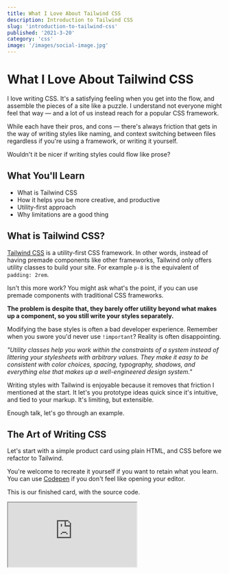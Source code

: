 ```yaml
---
title: What I Love About Tailwind CSS
description: Introduction to Tailwind CSS
slug: 'introduction-to-tailwind-css'
published: '2021-3-20'
category: 'css'
image: '/images/social-image.jpg'
---
```


# What I Love About Tailwind CSS

I love writing CSS. It's a satisfying feeling when you get into the flow, and assemble the pieces of a site like a puzzle. I understand not everyone might feel that way — and a lot of us instead reach for a popular CSS framework.

While each have their pros, and cons — there's always friction that gets in the way of writing styles like naming, and context switching between files regardless if you're using a framework, or writing it yourself.

Wouldn't it be nicer if writing styles could flow like prose?

## What You'll Learn

- What is Tailwind CSS
- How it helps you be more creative, and productive
- Utility-first approach
- Why limitations are a good thing

## What is Tailwind CSS?

[Tailwind CSS](https://tailwindcss.com/) is a utility-first CSS framework. In other words, instead of having premade components like other frameworks, Tailwind only offers utility classes to build your site. For example `p-8` is the equivalent of `padding: 2rem`.

Isn't this more work? You might ask what's the point, if you can use premade components with traditional CSS frameworks.

**The problem is despite that, they barely offer utility beyond what makes up a component, so you still write your styles separately.**

Modifying the base styles is often a bad developer experience. Remember when you swore you'd never use `!important`? Reality is often disappointing.

_"Utility classes help you work within the constraints of a system instead of littering your stylesheets with arbitrary values. They make it easy to be consistent with color choices, spacing, typography, shadows, and everything else that makes up a well-engineered design system."_

Writing styles with Tailwind is enjoyable because it removes that friction I mentioned at the start. It let's you prototype ideas quick since it's intuitive, and tied to your markup. It's limiting, but extensible.

Enough talk, let's go through an example.

## The Art of Writing CSS

Let's start with a simple product card using plain HTML, and CSS before we refactor to Tailwind.

You're welcome to recreate it yourself if you want to retain what you learn. You can use [Codepen](https://codepen.io/) if you don't feel like opening your editor.

This is our finished card, with the source code.

<Iframe
  height={800}
  title="Simple Product Card"
  src="https://codepen.io/mattcroat/embed/yLVmKXb?height=800&theme-id=dark&default-tab=result"
/>

You can copy the HTML code, if you want to get practice refactoring it to Tailwind later.

```html:index.html
<div class="container">
  <article class="card">
    <div class="card-image">
      <img src="https://i.ibb.co/09nx6Jt/converse.webp" alt="Converse sneakers" />
    </div>

    <div class="card-details">
      <h2 class="title">Converse Sneakers</h2>
      <span class="description">High Top (Lemon Yellow)</span>
      <span class="price">$60</span>
    </div>

    <div class="card-colors">
      <span class="screen-reader-only">Colors available</span>

      <button aria-label="Yellow" class="color-btn">
        <div class="color-container">
          <div class="color-first yellow"></div>
          <div class="color-second white"></div>
        </div>
      </button>

      <button aria-label="Red" class="color-btn">
        <div class="color-container">
          <div class="color-first red"></div>
          <div class="color-second white"></div>
        </div>
      </button>

      <button aria-label="Blue" class="color-btn">
        <div class="color-container">
          <div class="color-first blue"></div>
          <div class="color-second white"></div>
        </div>
      </button>

      <button aria-label="Black" class="color-btn">
        <div class="color-container">
          <div class="color-first black"></div>
          <div class="color-second white"></div>
        </div>
      </button>
    </div>

    <div class="card-add">
      <button class="add-btn">
        <p class="add-text">Add to Cart</p>
        <svg class="plus-icon" xmlns="http://www.w3.org/2000/svg" fill="none" viewBox="0 0 24 24" stroke="currentColor">
          <path stroke-linecap="round" stroke-linejoin="round" stroke-width="2" d="M12 6v6m0 0v6m0-6h6m-6 0H6" />
        </svg>
      </button>
    </div>
  </article>
</div>
```

```css:styles.css
@import url("https://fonts.googleapis.com/css2?family=Montserrat:wght@300;400;600;700&display=swap");

/* Reset */

*,
*::before,
*::after {
  margin: 0;
  padding: 0;
  box-sizing: border-box;
}

/* Variables */

:root {
  --app-bg-color: hsl(220, 13%, 91%);
  --card-bg-color: hsl(0, 0%, 100%);
  --text-color: hsl(215, 28%, 17%);
  --border: 1px solid hsl(220, 13%, 91%);
}

/* Container */

.container {
  height: 100vh;
  display: grid;
  place-content: center;
  padding: 1rem;
  font-family: "Montserrat", sans-serif;
  background-color: var(--app-bg-color);
  color: var(--text-color);
}

/* Card */

.card {
  max-width: 24rem;
  background-color: var(--card-bg-color);
  border-radius: 0.25rem;
  box-shadow: 0 10px 15px -3px hsla(0, 0%, 0%, 10%),
    0 4px 6px -2px hsla(0, 0%, 0%, 5%);
  overflow: hidden; /* for the image covering our border */
}

.card-image img {
  display: block;
  height: 100%;
  width: 100%;
  object-fit: cover;
}

.card-details {
  display: flex;
  flex-direction: column;
  gap: 0.5rem;
  margin-top: 1rem;
  padding: 0 1rem;
}

.title {
  font-size: 1.125rem;
  font-weight: 600;
}

.description {
  font-weight: 400;
}

.price {
  font-weight: 600;
}

.card-colors {
  display: flex;
  gap: 1rem;
  margin-top: 1rem;
  padding: 0 1rem;
}

.color-btn {
  padding: 0.125rem;
  background: none;
  border: var(--border);
  border-radius: 50%;
  cursor: pointer;
}

.color-container {
  height: 1.5rem;
  width: 1.5rem;
  transform: rotate(-45deg);
  border-radius: inherit;
  overflow: hidden;
}

.color-first {
  height: 50%;
}

.color-second {
  height: 50%;
}

.card-add {
  margin-top: 1rem;
  padding: 1rem;
  border-top: var(--border);
}

.add-btn {
  width: 100%;
  display: flex;
  justify-content: space-between;
  align-items: center;
  font-family: inherit;
  font-weight: 700;
  color: inherit;
  background: none;
  border: none;
  cursor: pointer;
}

.add-btn:hover {
  text-decoration: underline;
}

.add-text {
  font-size: 1rem;
}

.plus-icon {
  height: 1.5rem;
  width: 1.5rem;
}

/* Utils */

.screen-reader-only {
  position: absolute;
  width: 1px;
  height: 1px;
  clip: rect(0, 0, 0, 0);
  overflow: hidden;
}

.yellow {
  background-color: hsl(38, 92%, 50%);
}

.red {
  background-color: hsl(0, 84%, 60%);
}

.blue {
  background-color: hsl(217, 91%, 60%);
}

.black {
  background-color: hsl(215, 28%, 17%);
}

.white {
  background-color: hsl(0, 0%, 100%);
}

/* Media */

@media (prefers-color-scheme: dark) {
  :root {
    --app-bg-color: hsl(215, 28%, 17%);
    --card-bg-color: hsl(217, 19%, 27%);
    --text-color: hsl(0, 0%, 100%);
    --border: 1px solid hsl(220, 9%, 46%);
  }
}

@media (min-width: 640px) {
  .container {
    padding: 0;
  }
}
```

There's not much to the styles. We're using [Google Fonts](https://fonts.google.com/), [CSS variables](https://developer.mozilla.org/en-US/docs/Web/CSS/Using_CSS_custom_properties) to control dark mode, and I got the icon from [Heroicons](https://heroicons.com/).

I've added some basic media queries such as dark mode support, and responsive to show how it translates to Tailwind.

If you're wondering why for the color options we don't use a simple gradient — it's because of an issue with jagged edges when a color abruptly stops in a gradient causing banding.

```css:example.css
.gradient {
  background: linear-gradient(145deg, black 50%, white 50%);
}
```

<Image
  height={417}
  width={814}
  src="/images/introduction-to-tailwind-css/banding.webp"
  alt="Banding"
/>

It's a fixable problem, but I opted for this solution instead since it varies across browsers.

## Repetition

I mentioned earlier how I enjoy writing CSS, but it doesn't mean I enjoy repetition. How many times do we write out the same things over again?

I mean the tedious nature of curly brackets, semicolons, and coming up with class names, which leads to using metodologies like [BEM](http://getbem.com/introduction/), but we're only fooling ourselves believing this approach is truly a separation of concerns when our markup becomes dependant on the class names we assign it.

I love [SASS](https://sass-lang.com/), but truth be told, I rarely find use for it nowadays with CSS variables being a thing, and how everything is componetized if you're using a JavaScript framework, or having the option of using [CSS-in-JS](https://en.wikipedia.org/wiki/CSS-in-JS) in popular frameworks such as [React](https://reactjs.org/).

## The Tailwind CSS Approach

To get up and going, we're going to use [Tailwind Play](https://play.tailwindcss.com/) which is an official playground provided by the Tailwind team. It has everything set up. Once you open it, clear the example in the HTML file, so we can work from a blank slate.

If you want to use Tailwind in your project you can read the [installation steps](https://tailwindcss.com/docs/installation) from the documentation.

Let me briefly explain how Tailwind works.

Tailwind uses a `tailwind.config.js` config file that uses [PostCSS](https://postcss.org/) under the hood that uses the `@tailwind` directive inside your CSS file at build-time to inject:

- base (Tailwind base styles, CSS reset)
- components (component classes)
- utilities (utiliy classes)

Don't panic! This is just an explanation of how it works. To set it up is straightforward, and doesn't require any configuration.

The amount of utility classes can lead to huge files, but Tailwind purges unused styles for you creating a tiny file in production. You can learn more about it if you read [optimizing for production](https://tailwindcss.com/docs/optimizing-for-production).

Some people shrug their shoulders at resets, but when you're recreating a design. The amount of CSS you write is negligible since you only end up having to add a couple of lines of styles for things such as headings, and paragraphs.

You're going to rewrite the defaults anyhow, if you want consistency, and not spending a lot of time inspecting what styles you're trying to change.

Tailwind among other things also has support for dark mode, media queries, and plugins like [aspect ratio](https://github.com/tailwindlabs/tailwindcss-aspect-ratio) that gives elements a fixed aspect ratio making it easy to use those features without thinking about implementation details (at the time of writing this only Chrome, and Edge support the built-in [aspect-ratio](https://developer.mozilla.org/en-US/docs/Web/CSS/aspect-ratio)).

Let's refactor the earlier example to use Tailwind.

## Writing CSS Like Shakespeare

In the CSS section of Tailwind Play, we can import our font. Don't think it's anything magical. It's a normal CSS file.

```css:styles.css
@import url('https://fonts.googleapis.com/css2?family=Montserrat:wght@300;400;600;700&display=swap');

@tailwind base;
@tailwind components;
@tailwind utilities;
```

We can declare the font here like you would. Instead, let's modify the config instead. Tailwind by default doesn't come with everything enabled due to file size concerns (Tailwind Play has everything enabled).

That means we can also specify the base Tailwind colors we want to use. We can look at [available Tailwind colors](https://tailwindcss.com/docs/customizing-colors) for example, but we can also add our own under config.

```js:tailwind.config.js
const colors = require('tailwindcss/colors')

module.exports = {
  darkMode: 'media',
  theme: {
    color: {
      white: colors.white,
      gray: colors.gray,
      yellow: colors.yellow,
      red: colors.red,
      blue: colors.blue,
      black: colors.black,
    },
    fontFamily: {
      serif: ['Montserrat', 'system-ui'],
    },
  },
  variants: {},
  plugins: [],
}
```

You can copy the original HTML code if you wish to follow along. The nice thing is that we don't have to write any resets. We're going to start by replacing the classes with Tailwind.

Let's start with the container.

```html:index.html
<div class="grid h-screen p-4 font-serif text-gray-800 bg-gray-200 place-content-center dark:bg-gray-800 dark:text-gray-50 sm:p-0">
  <!-- ... -->
</div>
```

Notice the helpful autocomplete feature when you type out Tailwind classes. This makes for a nicer developer experience. If you're using VS Code I recommend you get [Tailwind CSS IntelliSense](https://marketplace.visualstudio.com/items?itemName=bradlc.vscode-tailwindcss). If at any point you lose the suggestions, press <kbd>Ctrl</kbd> + <kbd>Spacebar</kbd>.

The first thought you might have is "whoa, that's a lot of markup!". Once you shift how you think, you're not going to want to go back. I believe it's wrong saying that using Tailwind is not having to write CSS. It's the opposite. You write CSS, that's more terse.

You're able to change things as you think, not having to switch to a separate file, and think about naming conventions. It let's you be more creative, and productive.

Let's do the same for the card.

```html:index.html
<div class="grid h-screen p-4 font-serif text-gray-800 bg-gray-200 place-content-center dark:bg-gray-800 dark:text-gray-50 sm:p-0">
  <article class="max-w-sm overflow-hidden bg-white rounded shadow-lg dark:bg-gray-700">
    <!-- ... -->
  </article>
</div>
```

Notice how simple adding dark mode is with the `dark` variant, and the use of media queries. Tailwind uses a mobile first approach with the [default breakpoints](https://tailwindcss.com/docs/breakpoints) being `sm`, `md`, `lg`, `xl`, `2xl`.

We can even remove most of the styles from the image, because of Tailwind defaults.

```html:index.html
<div class="grid h-screen p-4 font-serif text-gray-800 bg-gray-200 place-content-center dark:bg-gray-800 dark:text-gray-50 sm:p-0">
  <article class="max-w-sm overflow-hidden bg-white rounded shadow-lg dark:bg-gray-700">
    <div>
      <img class="object-cover" src="https://i.ibb.co/09nx6Jt/converse.webp" alt="Converse sneakers"/>
    </div>
    <!-- ... -->
  </article>
</div>
```

Let's style the details such as title, description, price.

```html:index.html
<div class="grid h-screen p-4 font-serif text-gray-800 bg-gray-200 place-content-center dark:bg-gray-800 dark:text-gray-50 sm:p-0">
  <article class="max-w-sm overflow-hidden bg-white rounded shadow-lg dark:bg-gray-700">
    <div>
      <img class="object-cover" src="https://i.ibb.co/09nx6Jt/converse.webp" alt="Converse sneakers"/>
    </div>

    <div class="flex flex-col gap-0.5 mt-4 px-4">
      <h2 class="text-lg font-semibold">Converse Sneakers</h2>
      <span class="font-normal">High Top (Lemon Yellow)</span>
      <span class="font-semibold">$60</span>
    </div>
    <!-- ... -->
  </article>
</div>
```

Next up is the color section.

```html:index.html
<div class="grid h-screen p-4 font-serif text-gray-800 bg-gray-200 place-content-center dark:bg-gray-800 dark:text-gray-50 sm:p-0">
  <article class="max-w-sm overflow-hidden bg-white rounded shadow-lg dark:bg-gray-700">
    <div>
      <img class="object-cover" src="https://i.ibb.co/09nx6Jt/converse.webp" alt="Converse sneakers"/>
    </div>

    <div class="flex flex-col gap-0.5 mt-4 px-4">
      <h2 class="text-lg font-semibold">Converse Sneakers</h2>
      <span class="font-normal">High Top (Lemon Yellow)</span>
      <span class="font-semibold">$60</span>
    </div>

    <div class="flex gap-4 px-4 mt-4">
      <span class="sr-only">Colors available</span>

      <button aria-label="Yellow" class="p-0.5 bg-white border border-gray-200 dark:border-gray-500 rounded-full cursor-pointer">
        <div class="w-6 h-6 overflow-hidden transform -rotate-45 rounded-full">
          <div class="bg-yellow-500 h-1/2"></div>
          <div class="h-1/2 white"></div>
        </div>
      </button>

      <button aria-label="Red" class="p-0.5 bg-white border border-gray-200 dark:border-gray-500 rounded-full cursor-pointer">
        <div class="w-6 h-6 overflow-hidden transform -rotate-45 rounded-full">
          <div class="bg-red-500 h-1/2"></div>
          <div class="h-1/2 white"></div>
        </div>
      </button>

      <button aria-label="Blue" class="p-0.5 bg-white border border-gray-200 dark:border-gray-500 rounded-full cursor-pointer">
        <div class="w-6 h-6 overflow-hidden transform -rotate-45 rounded-full">
          <div class="bg-blue-500 h-1/2"></div>
          <div class="h-1/2 white"></div>
        </div>
      </button>

      <button aria-label="Black" class="p-0.5 bg-white border border-gray-200 dark:border-gray-500 rounded-full cursor-pointer">
        <div class="w-6 h-6 overflow-hidden transform -rotate-45 rounded-full">
          <div class="bg-gray-800 h-1/2"></div>
          <div class="h-1/2 white"></div>
        </div>
      </button>
    </div>
    <!-- ... -->
  </article>
</div>
```

"That's great, but it's a lot of repetition" you might be thinking. While you would be right, keep in mind when using a framework you often loop through some data you get. You would only have to change it in one place — if it was a component.

There's other ways of extracting out classes (see the documentation), but it's not recommended as you get into the same predicament as writing regular styles. One helpful feature is to toggle word wrap in your editor.

The last thing left is the "Add to Cart" section.

```html:index.html
<div class="grid h-screen p-4 font-serif text-gray-800 bg-gray-200 place-content-center dark:bg-gray-800 dark:text-gray-50 sm:p-0">
  <article class="max-w-sm overflow-hidden bg-white rounded shadow-lg dark:bg-gray-700">
    <div>
      <img class="object-cover" src="https://i.ibb.co/09nx6Jt/converse.webp" alt="Converse sneakers"/>
    </div>

    <div class="flex flex-col gap-0.5 mt-4 px-4">
      <h2 class="text-lg font-semibold">Converse Sneakers</h2>
      <span class="font-normal">High Top (Lemon Yellow)</span>
      <span class="font-semibold">$60</span>
    </div>

    <div class="flex gap-4 px-4 mt-4">
      <span class="sr-only">Colors available</span>

      <button aria-label="Yellow" class="p-0.5 bg-white border border-gray-200 dark:border-gray-500 rounded-full cursor-pointer">
        <div class="w-6 h-6 overflow-hidden transform -rotate-45 rounded-full">
          <div class="bg-yellow-500 h-1/2"></div>
          <div class="h-1/2 white"></div>
        </div>
      </button>

      <button aria-label="Red" class="p-0.5 bg-white border border-gray-200 dark:border-gray-500 rounded-full cursor-pointer">
        <div class="w-6 h-6 overflow-hidden transform -rotate-45 rounded-full">
          <div class="bg-red-500 h-1/2"></div>
          <div class="h-1/2 white"></div>
        </div>
      </button>

      <button aria-label="Blue" class="p-0.5 bg-white border border-gray-200 dark:border-gray-500 rounded-full cursor-pointer">
        <div class="w-6 h-6 overflow-hidden transform -rotate-45 rounded-full">
          <div class="bg-blue-500 h-1/2"></div>
          <div class="h-1/2 white"></div>
        </div>
      </button>

      <button aria-label="Black" class="p-0.5 bg-white border border-gray-200 dark:border-gray-500 rounded-full cursor-pointer">
        <div class="w-6 h-6 overflow-hidden transform -rotate-45 rounded-full">
          <div class="bg-gray-800 h-1/2"></div>
          <div class="h-1/2 white"></div>
        </div>
      </button>
    </div>

    <div class="p-4 mt-4 border-t border-gray-200 dark:border-gray-600">
      <button class="flex items-center justify-between w-full font-bold cursor-pointer hover:underline">
        <p class="text-base">Add to Cart</p>
        <svg
          class="w-6 h-6"
          xmlns="http://www.w3.org/2000/svg"
          fill="none"
          viewBox="0 0 24 24"
          stroke="currentColor"
        >
          <path
            stroke-linecap="round"
            stroke-linejoin="round"
            stroke-width="2"
            d="M12 6v6m0 0v6m0-6h6m-6 0H6"
          />
        </svg>
      </button>
    </div>
  </article>
</div>
```

There's more you can do with hover, focus, and other states. You can look at the [complete example](https://play.tailwindcss.com/MhPY3fFFtF) on Tailwind Play.

## Dealing With Remembering

Often people are overwhelmed with just the amount of regular CSS properties to remember. Tailwind requires you to understand CSS, unlike other frameworks which is a great way to learn.

You can have an easier time if you read the documentation, but I also recommend you dump the entire config file so you can reference it. This is done easily from the [configuration step](https://tailwindcss.com/docs/configuration).

```shell:terminal
npx tailwindcss init tailwindcss-full-config.js --full
```

The real `tailwindcss.config.js` config is going to be used for your project, and you can use this one for reference.

## Tailwind Components

If you end up loving Tailwind, but still think it's a drag to create components from scratch there's free resources like [Tailwind Components](https://tailwindcomponents.com/).

If you want access to official Tailwind components, you can look at the paid components from [Tailwind UI](https://tailwindui.com/) if you want to support the creators of Tailwind CSS.

## Conclusion

Hope you give Tailwind a chance! You can use it for other things such as [rapid prototypes](https://en.wikipedia.org/wiki/Software_prototyping). It might not be your cup of tea, and that's fine. I just hope you at least give it a try, and keep an open mind.

If you want to learn Tailwind CSS, I highly recommend watching [Tailwind CSS: From Zero to Production](https://www.youtube.com/playlist?list=PL5f_mz_zU5eXWYDXHUDOLBE0scnuJofO0) from the official [Tailwind Labs YouTube channel](https://www.youtube.com/tailwindlabs). You're going to end up learning more about CSS in the process.
